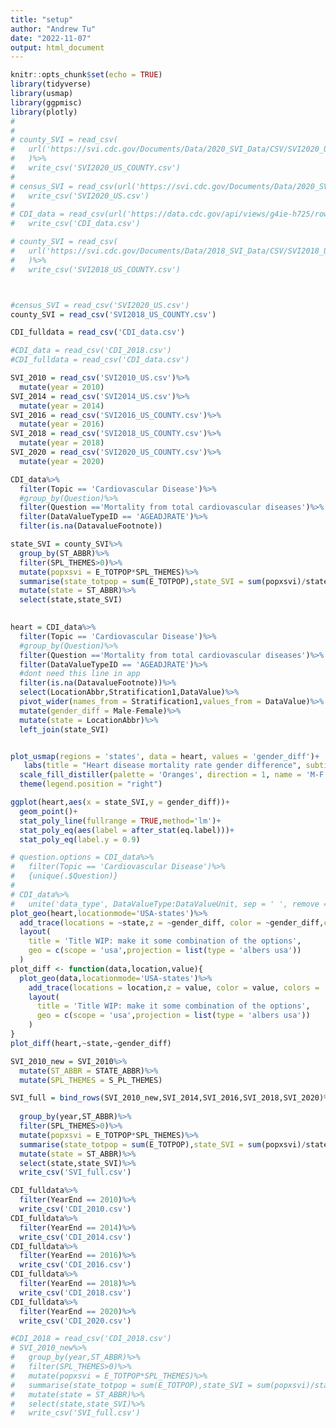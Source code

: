 ```yaml
---
title: "setup"
author: "Andrew Tu"
date: "2022-11-07"
output: html_document
---
```


```r
knitr::opts_chunk$set(echo = TRUE)
library(tidyverse)
library(usmap)
library(ggpmisc)
library(plotly)
# 
# 
# county_SVI = read_csv(
#   url('https://svi.cdc.gov/Documents/Data/2020_SVI_Data/CSV/SVI2020_US_COUNTY.csv')
#   )%>%
#   write_csv('SVI2020_US_COUNTY.csv')
# 
# census_SVI = read_csv(url('https://svi.cdc.gov/Documents/Data/2020_SVI_Data/CSV/SVI2020_US.csv'))%>%
#   write_csv('SVI2020_US.csv')
# 
# CDI_data = read_csv(url('https://data.cdc.gov/api/views/g4ie-h725/rows.csv'))%>%
#   write_csv('CDI_data.csv')

# county_SVI = read_csv(
#   url('https://svi.cdc.gov/Documents/Data/2018_SVI_Data/CSV/SVI2018_US_COUNTY.csv')
#   )%>%
#   write_csv('SVI2018_US_COUNTY.csv')



#census_SVI = read_csv('SVI2020_US.csv')
county_SVI = read_csv('SVI2018_US_COUNTY.csv')

CDI_fulldata = read_csv('CDI_data.csv')

#CDI_data = read_csv('CDI_2018.csv')
#CDI_fulldata = read_csv('CDI_data.csv')

SVI_2010 = read_csv('SVI2010_US.csv')%>%
  mutate(year = 2010)
SVI_2014 = read_csv('SVI2014_US.csv')%>%
  mutate(year = 2014)
SVI_2016 = read_csv('SVI2016_US_COUNTY.csv')%>%
  mutate(year = 2016)
SVI_2018 = read_csv('SVI2018_US_COUNTY.csv')%>%
  mutate(year = 2018)
SVI_2020 = read_csv('SVI2020_US_COUNTY.csv')%>%
  mutate(year = 2020)
```


```r
CDI_data%>%
  filter(Topic == 'Cardiovascular Disease')%>%
  #group_by(Question)%>%
  filter(Question =='Mortality from total cardiovascular diseases')%>%
  filter(DataValueTypeID == 'AGEADJRATE')%>%
  filter(is.na(DatavalueFootnote))
```
```r
state_SVI = county_SVI%>%
  group_by(ST_ABBR)%>%
  filter(SPL_THEMES>0)%>%
  mutate(popxsvi = E_TOTPOP*SPL_THEMES)%>%
  summarise(state_totpop = sum(E_TOTPOP),state_SVI = sum(popxsvi)/state_totpop)%>%
  mutate(state = ST_ABBR)%>%
  select(state,state_SVI)
  
```


```r

heart = CDI_data%>%
  filter(Topic == 'Cardiovascular Disease')%>%
  #group_by(Question)%>%
  filter(Question =='Mortality from total cardiovascular diseases')%>%
  filter(DataValueTypeID == 'AGEADJRATE')%>%
  #dont need this line in app
  filter(is.na(DatavalueFootnote))%>%
  select(LocationAbbr,Stratification1,DataValue)%>%
  pivot_wider(names_from = Stratification1,values_from = DataValue)%>%
  mutate(gender_diff = Male-Female)%>%
  mutate(state = LocationAbbr)%>%
  left_join(state_SVI)


plot_usmap(regions = 'states', data = heart, values = 'gender_diff')+
   labs(title = "Heart disease mortality rate gender difference", subtitle = "2018 State level case per 100k")+
  scale_fill_distiller(palette = 'Oranges', direction = 1, name = 'M-F case rate per 100k')+
  theme(legend.position = "right")
```
```r
ggplot(heart,aes(x = state_SVI,y = gender_diff))+
  geom_point()+
  stat_poly_line(fullrange = TRUE,method='lm')+
  stat_poly_eq(aes(label = after_stat(eq.label)))+
  stat_poly_eq(label.y = 0.9)
```

```r
# question.options = CDI_data%>%
#   filter(Topic == 'Cardiovascular Disease')%>% 
#   {unique(.$Question)}
# 
# CDI_data%>%
#   unite('data_type', DataValueType:DataValueUnit, sep = ' ', remove = TRUE,na.rm = TRUE)  
plot_geo(heart,locationmode='USA-states')%>%
  add_trace(locations = ~state,z = ~gender_diff, color = ~gender_diff,colors = 'Oranges')%>%
  layout(
    title = 'Title WIP: make it some combination of the options',
    geo = c(scope = 'usa',projection = list(type = 'albers usa'))
  )
plot_diff <- function(data,location,value){
  plot_geo(data,locationmode='USA-states')%>%
    add_trace(locations = location,z = value, color = value, colors = 'Oranges')%>%
    layout(
      title = 'Title WIP: make it some combination of the options',
      geo = c(scope = 'usa',projection = list(type = 'albers usa'))
    )
}
plot_diff(heart,~state,~gender_diff)


```

```r
SVI_2010_new = SVI_2010%>%
  mutate(ST_ABBR = STATE_ABBR)%>%
  mutate(SPL_THEMES = S_PL_THEMES)

SVI_full = bind_rows(SVI_2010_new,SVI_2014,SVI_2016,SVI_2018,SVI_2020)%>%
  
  group_by(year,ST_ABBR)%>%
  filter(SPL_THEMES>0)%>%
  mutate(popxsvi = E_TOTPOP*SPL_THEMES)%>%
  summarise(state_totpop = sum(E_TOTPOP),state_SVI = sum(popxsvi)/state_totpop)%>%
  mutate(state = ST_ABBR)%>%
  select(state,state_SVI)%>%
  write_csv('SVI_full.csv')
```

```r
CDI_fulldata%>%
  filter(YearEnd == 2010)%>%
  write_csv('CDI_2010.csv')
CDI_fulldata%>%
  filter(YearEnd == 2014)%>%
  write_csv('CDI_2014.csv')
CDI_fulldata%>%
  filter(YearEnd == 2016)%>%
  write_csv('CDI_2016.csv')
CDI_fulldata%>%
  filter(YearEnd == 2018)%>%
  write_csv('CDI_2018.csv')
CDI_fulldata%>%
  filter(YearEnd == 2020)%>%
  write_csv('CDI_2020.csv')

```
```r
#CDI_2018 = read_csv('CDI_2018.csv')
# SVI_2010_new%>%
#   group_by(year,ST_ABBR)%>%
#   filter(SPL_THEMES>0)%>%
#   mutate(popxsvi = E_TOTPOP*SPL_THEMES)%>%
#   summarise(state_totpop = sum(E_TOTPOP),state_SVI = sum(popxsvi)/state_totpop)%>%
#   mutate(state = ST_ABBR)%>%
#   select(state,state_SVI)%>%
#   write_csv('SVI_full.csv')
```